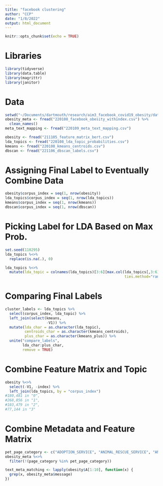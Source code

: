 ```yaml
---
title: "facebook clustering"
author: "CCP"
date: "1/8/2022"
output: html_document
---
```


```r
knitr::opts_chunk$set(echo = TRUE)
```

# Libraries
```r
library(tidyverse)
library(data.table)
library(magrittr)
library(janitor)
```

# Data
```r
setwd("~/Documents/dartmouth/research/aim3_facebook_covid19_obesity/data")
obesity_meta <- fread("220108_facebook_obesity_withindex.csv") %>%
  clean_names()
meta_text_mapping <- fread("220109_meta_text_mapping.csv")

obesity <- fread("211105_feature_matrix_bert.csv")
lda_topics <- fread("220108_lda_topic_probabilities.csv")
kmeans <- fread("220108_kmeans_centroids.csv")
dbscan <- fread("221106_dbscan_labels.csv")
```

# Assigning Final Label to Eventually Combine Data
```r
obesity$corpus_index = seq(1, nrow(obesity))
lda_topics$corpus_index = seq(1, nrow(lda_topics))
kmeans$corpus_index = seq(1, nrow(kmeans))
dbscan$corpus_index = seq(1, nrow(dbscan))
```

# Picking Label for LDA Based on Max Prob.
```r
set.seed(110295)
lda_topics %<>%
  replace(is.na(.), 0)

lda_topics %<>%
  mutate(lda_topic = colnames(lda_topics)[3:6][max.col(lda_topics[,3:6],
                                                       ties.method="random")])
```

# Comparing Final Labels
```r
cluster_labels <- lda_topics %>%
  select(corpus_index, lda_topic) %>%
  left_join(select(kmeans,
                   -V1)) %>%
  mutate(lda_char = as.character(lda_topic),
         centroids_char = as.character(kmeans_centroids),
         plus_char = as.character(kmeans_plus)) %>%
  unite("compare_labels",
        lda_char:plus_char,
        remove = TRUE)
```

# Combine Feature Matrix and Topic
```r
obesity %<>%
  select(-V1, -index) %>%
  left_join(lda_topics, by = "corpus_index")
#180,481 in "0",
#268,856 in "1",
#103,479 in "2",
#77,144 in "3"
```

# Combine Metadata and Feature Matrix
```r
pet_page_category <- c("ADOPTION_SERVICE", "ANIMAL_RESCUE_SERVICE", "ANIMAL_SHELTER", "AQUARIUM", "AQUATIC_PET_STORE", "DOG_BREEDER", "DOG_DAY_CARE_CENTER", "DOG_PARK", "DOG_TRAINING", "DOG_WALKER", "EQUESTRIAN_FACILITY", "HORSEBACK_RIDING_SERVICE", "HORSE_TRAINER", "KENNEL", "PET", "PETTING_ZOO", "PET_ADOPTION_SERVICE", "PET_BREEDER", "PET_CAFE", "PET_GROOMER", "PET_SERVICE", "PET_SITTER", "PET_STORE", "PET_SUPPLIES", "REPTILE_PET_STORE", "ZOO")
obesity_meta %<>%
  filter(!(page_category %in% pet_page_category))

text_meta_matching <- lapply(obesity$A[1:10], function(x) {
  grep(x, obesity_meta$message)
})
```
